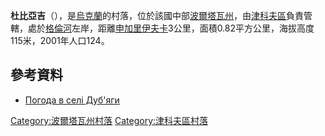 {{coord|50|11|55|N|34|30|16|E|scale:100000_region:UA|display=title}}

'''杜比亞吉'''（{{lang-uk|Дуб'яги}}），是[[烏克蘭|烏克蘭]]的村落，位於該國中部[[波爾塔瓦州|波爾塔瓦州]]，由[[津科夫區|津科夫區]]負責管轄，處於[[格倫河_(普肖爾河支流)|格倫河]]左岸，距離[[申加里伊夫卡|申加里伊夫卡]]3公里，面積0.82平方公里，海拔高度115米，2001年人口124。

==參考資料==
* [http://weather.in.ua/ua/poltavskaja/7336 Погода в селі Дуб'яги] {{Wayback|url=http://weather.in.ua/ua/poltavskaja/7336 |date=20160305091811 }}

{{DEFAULTSORT:Дуб'яги}}
[[Category:波爾塔瓦州村落|Category:波爾塔瓦州村落]]
[[Category:津科夫區村落|Category:津科夫區村落]]


{{Poltava-geo-stub}}
